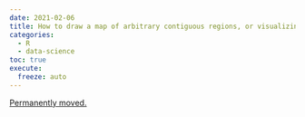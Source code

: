 ```yaml
---
date: 2021-02-06
title: How to draw a map of arbitrary contiguous regions, or visualizing the spread of COVID-19 in the Greater Region
categories:
  - R
  - data-science
toc: true
execute:
  freeze: auto
---
```


[Permanently moved.](../../posts/2021-02-06-echarts_map.qmd)
